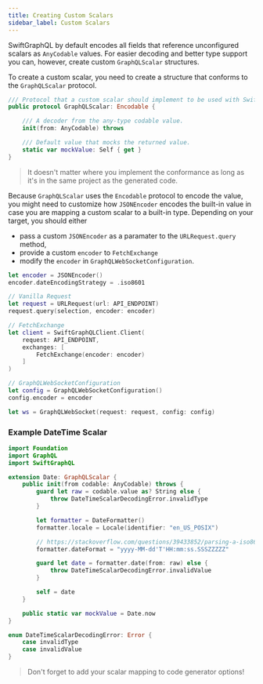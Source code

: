 ```yaml
---
title: Creating Custom Scalars
sidebar_label: Custom Scalars
---
```


SwiftGraphQL by default encodes all fields that reference unconfigured scalars as `AnyCodable` values. For easier decoding and better type support you can, however, create custom `GraphQLScalar` structures.

To create a custom scalar, you need to create a structure that conforms to the `GraphQLScalar` protocol.

```swift
/// Protocol that a custom scalar should implement to be used with SwiftGraphQL.
public protocol GraphQLScalar: Encodable {

    /// A decoder from the any-type codable value.
    init(from: AnyCodable) throws

    /// Default value that mocks the returned value.
    static var mockValue: Self { get }
}
```

> It doesn't matter where you implement the conformance as long as it's in the same project as the generated code.

Because `GraphQLScalar` uses the `Encodable` protocol to encode the value, you might need to customize how `JSONEncoder` encodes the built-in value in case you are mapping a custom scalar to a built-in type. Depending on your target, you should either

- pass a custom `JSONEncoder` as a paramater to the `URLRequest.query` method,
- provide a custom `encoder` to `FetchExchange`
- modify the `encoder` in `GraphQLWebSocketConfiguration`.

```swift
let encoder = JSONEncoder()
encoder.dateEncodingStrategy = .iso8601

// Vanilla Request
let request = URLRequest(url: API_ENDPOINT)
request.query(selection, encoder: encoder)

// FetchExchange
let client = SwiftGraphQLClient.Client(
    request: API_ENDPOINT,
    exchanges: [
        FetchExchange(encoder: encoder)
    ]
)

// GraphQLWebSocketConfiguration
let config = GraphQLWebSocketConfiguration()
config.encoder = encoder

let ws = GraphQLWebSocket(request: request, config: config)
```

### Example DateTime Scalar

```swift
import Foundation
import GraphQL
import SwiftGraphQL

extension Date: GraphQLScalar {
    public init(from codable: AnyCodable) throws {
        guard let raw = codable.value as? String else {
            throw DateTimeScalarDecodingError.invalidType
        }

        let formatter = DateFormatter()
        formatter.locale = Locale(identifier: "en_US_POSIX")

        // https://stackoverflow.com/questions/39433852/parsing-a-iso8601-string-to-date-in-swift
        formatter.dateFormat = "yyyy-MM-dd'T'HH:mm:ss.SSSZZZZZ"

        guard let date = formatter.date(from: raw) else {
            throw DateTimeScalarDecodingError.invalidValue
        }

        self = date
    }

    public static var mockValue = Date.now
}

enum DateTimeScalarDecodingError: Error {
    case invalidType
    case invalidValue
}
```

> Don't forget to add your scalar mapping to code generator options!
